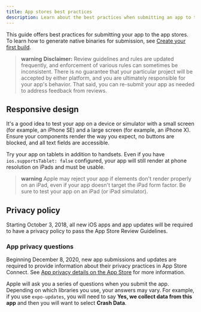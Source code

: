 ```yaml
---
title: App stores best practices
description: Learn about the best practices when submitting an app to the app stores.
---
```




This guide offers best practices for submitting your app to the app stores. To learn how to generate native binaries for submission, see [Create your first build](/build/setup/).

> **warning** **Disclaimer:** Review guidelines and rules are updated frequently, and enforcement of various rules can sometimes be inconsistent. There is no guarantee that your particular project will be accepted by either platform, and you are ultimately responsible for your app's behavior. That said, you can re-submit your app as needed to address feedback from reviews.

<BoxLink
  title="Versioning your app"
  description="Learn how to configure native runtime versions for your apps."
  href="/build-reference/app-versions/"
  Icon={BuildIcon}
/>
<BoxLink
  title="App Store presence"
  description="Manage your Apple App Store metadata from the command line."
  href="/eas/metadata/"
  Icon={EasMetadataIcon}
/>
<BoxLink
  title="Permissions"
  description="Refine native permissions and system dialog messages by using app config."
  href="/guides/permissions"
  Icon={CodeSquare01Icon}
/>
<BoxLink
  title="App icons"
  description="App stores have strict rules for home screen icons."
  href="/develop/user-interface/splash-screen-and-app-icon/"
  Icon={BookOpen02Icon}
/>
<BoxLink
  title="Splash screen"
  description="Create a seamless loading experience using the splash screen API."
  href="/develop/user-interface/splash-screen-and-app-icon/"
  Icon={BookOpen02Icon}
/>
<BoxLink
  title="App store assets"
  description="Learn how to create screenshots and previews for your app's store pages."
  href="/guides/store-assets/"
  Icon={BookOpen02Icon}
/>
<BoxLink
  title="Localizing your app"
  description="Prepare versions of your app for different languages and regions."
  href="/guides/localization/"
  Icon={BookOpen02Icon}
/>
<BoxLink
  title="Apple: Review guidelines"
  description="Official Apple guide on preparing your app for App Store review."
  href="https://developer.apple.com/distribute/app-review/"
  Icon={AppleAppStoreIcon}
/>

## Responsive design

It's a good idea to test your app on a device or simulator with a small screen (for example, an iPhone SE) and a large screen (for example, an iPhone X). Ensure your components render the way you expect, no buttons are blocked, and all text fields are accessible.

Try your app on tablets in addition to handsets. Even if you have `ios.supportsTablet: false` configured, your app will still render at phone resolution on iPads and must be usable.

> **warning** Apple may reject your app if elements don't render properly on an iPad, even if your app doesn't target the iPad form factor. Be sure to test your app on an iPad (or iPad simulator).

## Privacy policy

Starting October 3, 2018, all new iOS apps and app updates will be required to have a privacy policy to pass the App Store Review Guidelines.

### App privacy questions

Beginning December 8, 2020, new app submissions and updates are required to provide information about their privacy practices in App Store Connect. See [App privacy details on the App Store](https://developer.apple.com/app-store/app-privacy-details/) for more information.

Apple will ask you a series of questions when you submit the app. Depending on which libraries you use, your answers may vary. For example, if you use `expo-updates`, you will need to say **Yes, we collect data from this app** and then you will want to select **Crash Data**.
